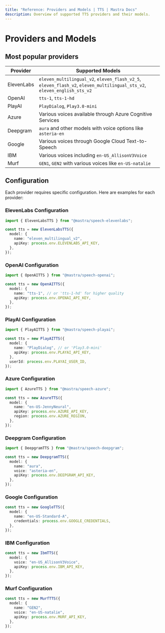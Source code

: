 ```yaml
---
title: "Reference: Providers and Models | TTS | Mastra Docs"
description: Overview of supported TTS providers and their models.
---
```


# Providers and Models

## Most popular providers

| Provider   | Supported Models                                                                                                        |
| ---------- | ----------------------------------------------------------------------------------------------------------------------- |
| ElevenLabs | `eleven_multilingual_v2`, `eleven_flash_v2_5`, `eleven_flash_v2`, `eleven_multilingual_sts_v2`, `eleven_english_sts_v2` |
| OpenAI     | `tts-1`, `tts-1-hd`                                                                                                     |
| PlayAI     | `PlayDialog`, `Play3.0-mini`                                                                                            |
| Azure      | Various voices available through Azure Cognitive Services                                                               |
| Deepgram   | `aura` and other models with voice options like `asteria-en`                                                            |
| Google     | Various voices through Google Cloud Text-to-Speech                                                                      |
| IBM        | Various voices including `en-US_AllisonV3Voice`                                                                         |
| Murf       | `GEN1`, `GEN2` with various voices like `en-US-natalie`                                                                 |

## Configuration

Each provider requires specific configuration. Here are examples for each provider:

### ElevenLabs Configuration

```typescript
import { ElevenLabsTTS } from "@mastra/speech-elevenlabs";

const tts = new ElevenLabsTTS({
  model: {
    name: "eleven_multilingual_v2",
    apiKey: process.env.ELEVENLABS_API_KEY,
  },
});
```

### OpenAI Configuration

```typescript
import { OpenAITTS } from "@mastra/speech-openai";

const tts = new OpenAITTS({
  model: {
    name: "tts-1", // or 'tts-1-hd' for higher quality
    apiKey: process.env.OPENAI_API_KEY,
  },
});
```

### PlayAI Configuration

```typescript
import { PlayAITTS } from "@mastra/speech-playai";

const tts = new PlayAITTS({
  model: {
    name: "PlayDialog", // or 'Play3.0-mini'
    apiKey: process.env.PLAYAI_API_KEY,
  },
  userId: process.env.PLAYAI_USER_ID,
});
```

### Azure Configuration

```typescript
import { AzureTTS } from "@mastra/speech-azure";

const tts = new AzureTTS({
  model: {
    name: "en-US-JennyNeural",
    apiKey: process.env.AZURE_API_KEY,
    region: process.env.AZURE_REGION,
  },
});
```

### Deepgram Configuration

```typescript
import { DeepgramTTS } from "@mastra/speech-deepgram";

const tts = new DeepgramTTS({
  model: {
    name: "aura",
    voice: "asteria-en",
    apiKey: process.env.DEEPGRAM_API_KEY,
  },
});
```

### Google Configuration

```typescript
const tts = new GoogleTTS({
  model: {
    name: "en-US-Standard-A",
    credentials: process.env.GOOGLE_CREDENTIALS,
  },
});
```

### IBM Configuration

```typescript
const tts = new IbmTTS({
  model: {
    voice: "en-US_AllisonV3Voice",
    apiKey: process.env.IBM_API_KEY,
  },
});
```

### Murf Configuration

```typescript
const tts = new MurfTTS({
  model: {
    name: "GEN2",
    voice: "en-US-natalie",
    apiKey: process.env.MURF_API_KEY,
  },
});
```
